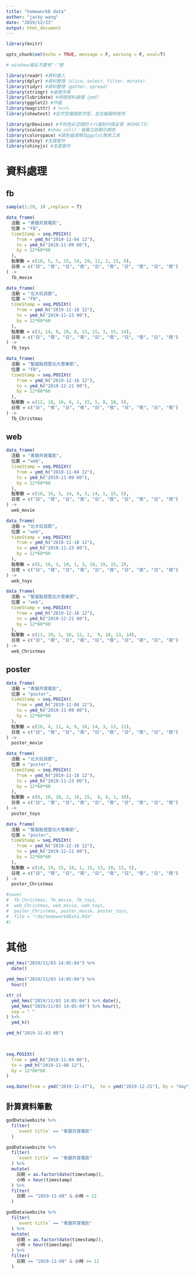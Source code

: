 ```yaml
---
title: "homework8 data"
author: "jacky wang"
date: "2019/12/23"
output: html_document
---
```


```r

library(knitr)

opts_chunk$set(echo = TRUE, message = F, warning = F, eval=T)

# windows檔名不要有"-"號

```

```r

library(readr) #資料匯入
library(dplyr) #資料整理（slice、select、filter、mutate）
library(tidyr) #資料整理（gather、spread）
library(stringr) #處理字串
library(lubridate) #時間資料處理（ymd）
library(ggplot2) #作圖
library(magrittr) # %<>%
library(showtext) #從字型檔讀取字型，並在繪圖時使用

library(grDevices) #不同色彩空間的十六進制代碼呈現（#598C73）
library(scales) #show_col()：螢幕立即顯示顏色
library(colorspace) #調色盤選擇及ggplot應用工具
library(shiny) #支援套件
library(shinyjs) #支援套件

```





# 資料處理

## fb

```r

sample(1:20, 10 ,replace = T)

```

```r

data_frame(
  活動 = "青銀共賞電影", 
  位置 = "FB", 
  timeStamp = seq.POSIXt(
    from = ymd_h("2019-11-04 12"), 
    to = ymd_h("2019-11-09 00"), 
    by = 12*60*60
  ), 
  點擊數 = c(18, 5, 5, 15, 14, 19, 11, 2, 15, 9), 
  日夜 = c("日", "夜", "日", "夜", "日", "夜", "日", "夜", "日", "夜")
) -> 
  fb_movie

data_frame(
  活動 = "北大玩具節", 
  位置 = "FB", 
  timeStamp = seq.POSIXt(
    from = ymd_h("2019-11-18 12"), 
    to = ymd_h("2019-11-23 00"), 
    by = 12*60*60
  ), 
  點擊數 = c(3, 14, 9, 20, 8, 13, 15, 3, 15, 14), 
  日夜 = c("日", "夜", "日", "夜", "日", "夜", "日", "夜", "日", "夜")
) -> 
  fb_toys

data_frame(
  活動 = "聖誕點燈暨北大管樂節", 
  位置 = "FB", 
  timeStamp = seq.POSIXt(
    from = ymd_h("2019-12-16 12"), 
    to = ymd_h("2019-12-21 00"), 
    by = 12*60*60
  ), 
  點擊數 = c(12, 18, 16, 4, 1, 15, 5, 8, 18, 5), 
  日夜 = c("日", "夜", "日", "夜", "日", "夜", "日", "夜", "日", "夜")
) -> 
  fb_Christmas

```

## web

```r

data_frame(
  活動 = "青銀共賞電影", 
  位置 = "web", 
  timeStamp = seq.POSIXt(
    from = ymd_h("2019-11-04 12"), 
    to = ymd_h("2019-11-09 00"), 
    by = 12*60*60
  ), 
  點擊數 = c(16, 16, 3, 14, 9, 3, 14, 1, 15, 5), 
  日夜 = c("日", "夜", "日", "夜", "日", "夜", "日", "夜", "日", "夜")
) -> 
  web_movie

data_frame(
  活動 = "北大玩具節", 
  位置 = "web", 
  timeStamp = seq.POSIXt(
    from = ymd_h("2019-11-18 12"), 
    to = ymd_h("2019-11-23 00"), 
    by = 12*60*60
  ), 
  點擊數 = c(5, 18, 3, 10, 1, 3, 18, 19, 15, 2), 
  日夜 = c("日", "夜", "日", "夜", "日", "夜", "日", "夜", "日", "夜")
) -> 
  web_toys

data_frame(
  活動 = "聖誕點燈暨北大管樂節", 
  位置 = "web", 
  timeStamp = seq.POSIXt(
    from = ymd_h("2019-12-16 12"), 
    to = ymd_h("2019-12-21 00"), 
    by = 12*60*60
  ), 
  點擊數 = c(11, 10, 1, 18, 12, 2,  9, 10, 13, 14), 
  日夜 = c("日", "夜", "日", "夜", "日", "夜", "日", "夜", "日", "夜")
) -> 
  web_Christmas

```

## poster

```r

data_frame(
  活動 = "青銀共賞電影", 
  位置 = "poster", 
  timeStamp = seq.POSIXt(
    from = ymd_h("2019-11-04 12"), 
    to = ymd_h("2019-11-09 00"), 
    by = 12*60*60
  ), 
  點擊數 = c(10, 4, 11, 4, 9, 16, 14, 3, 13, 11), 
  日夜 = c("日", "夜", "日", "夜", "日", "夜", "日", "夜", "日", "夜")
) -> 
  poster_movie

data_frame(
  活動 = "北大玩具節", 
  位置 = "poster", 
  timeStamp = seq.POSIXt(
    from = ymd_h("2019-11-18 12"), 
    to = ymd_h("2019-11-23 00"), 
    by = 12*60*60
  ), 
  點擊數 = c(8, 10, 20, 2, 16, 15,  8, 6, 1, 10), 
  日夜 = c("日", "夜", "日", "夜", "日", "夜", "日", "夜", "日", "夜")
) -> 
  poster_toys

data_frame(
  活動 = "聖誕點燈暨北大管樂節", 
  位置 = "poster", 
  timeStamp = seq.POSIXt(
    from = ymd_h("2019-12-16 12"), 
    to = ymd_h("2019-12-21 00"), 
    by = 12*60*60
  ), 
  點擊數 = c(18, 19, 15, 18, 1, 15, 13, 10, 13, 5), 
  日夜 = c("日", "夜", "日", "夜", "日", "夜", "日", "夜", "日", "夜")
) -> 
  poster_Christmas

#save(
#  fb_Christmas, fb_movie, fb_toys, 
#  web_Christmas, web_movie, web_toys, 
#  poster_Christmas, poster_movie, poster_toys, 
#  file = "rda/homework8Data.Rda"
#)

```





# 其他

```r

ymd_hms("2019/11/03 14:05:04") %>% 
  date()

ymd_hms("2019/11/03 14:05:04") %>% 
  hour()

str_c(
  ymd_hms("2019/11/03 14:05:04") %>% date(), 
  ymd_hms("2019/11/03 14:05:04") %>% hour(), 
  sep = " "
) %>% 
  ymd_h()

ymd_h("2019-11-03 00")
  


seq.POSIXt(
  from = ymd_h("2019-11-04 00"), 
  to = ymd_h("2019-11-08 12"), 
  by = 12*60*60
)

seq.Date(from = ymd("2019-12-17"),  to = ymd("2019-12-21"), by = "day")

```

## 計算資料筆數

```r

godData$website %>% 
  filter(
    `event title` == "青銀共賞電影"
  )

```

```r

godData$website %>% 
  filter(
    `event title` == "青銀共賞電影"
  ) %>% 
  mutate(
    日期 = as.factor(date(timestamp)), 
    小時 = hour(timestamp)
  ) %>% 
  filter(
    日期 == "2019-11-08" & 小時 < 12
  ) 

godData$website %>% 
  filter(
    `event title` == "青銀共賞電影"
  ) %>% 
  mutate(
    日期 = as.factor(date(timestamp)), 
    小時 = hour(timestamp)
  ) %>% 
  filter(
    日期 == "2019-11-08" & 小時 >= 12
  )

```

